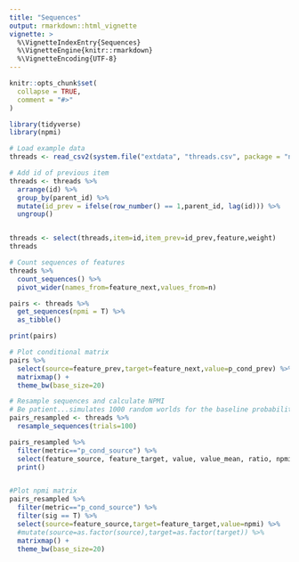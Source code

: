 ```yaml
---
title: "Sequences"
output: rmarkdown::html_vignette
vignette: >
  %\VignetteIndexEntry{Sequences}
  %\VignetteEngine{knitr::rmarkdown}
  %\VignetteEncoding{UTF-8}
---
```


```r
knitr::opts_chunk$set(
  collapse = TRUE,
  comment = "#>"
)
```

```r
library(tidyverse)
library(npmi)

# Load example data
threads <- read_csv2(system.file("extdata", "threads.csv", package = "npmi"))

# Add id of previous item
threads <- threads %>% 
  arrange(id) %>% 
  group_by(parent_id) %>% 
  mutate(id_prev = ifelse(row_number() == 1,parent_id, lag(id))) %>% 
  ungroup()


threads <- select(threads,item=id,item_prev=id_prev,feature,weight)
threads

```

```r
# Count sequences of features
threads %>%
  count_sequences() %>% 
  pivot_wider(names_from=feature_next,values_from=n)
```

```r
pairs <- threads %>% 
  get_sequences(npmi = T) %>% 
  as_tibble()

print(pairs)

# Plot conditional matrix
pairs %>% 
  select(source=feature_prev,target=feature_next,value=p_cond_prev) %>% 
  matrixmap() +
  theme_bw(base_size=20)

```


```r
# Resample sequences and calculate NPMI
# Be patient...simulates 1000 random worlds for the baseline probability
pairs_resampled <- threads %>%
  resample_sequences(trials=100)

```


```r
pairs_resampled %>% 
  filter(metric=="p_cond_source") %>% 
  select(feature_source, feature_target, value, value_mean, ratio, npmi,sig) %>% 
  print()


#Plot npmi matrix
pairs_resampled %>% 
  filter(metric=="p_cond_source") %>% 
  filter(sig == T) %>% 
  select(source=feature_source,target=feature_target,value=npmi) %>% 
  #mutate(source=as.factor(source),target=as.factor(target)) %>% 
  matrixmap() +
  theme_bw(base_size=20)


```
